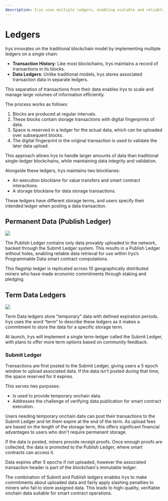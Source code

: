 ```yaml
---
description: Irys uses multiple ledgers, enabling scalable and reliable data management. The Publish and Submit Ledgers ensure verifiable, high-quality onchain data for smart contracts.
---
```



# Ledgers

Irys innovates on the traditional blockchain model by implementing multiple ledgers on a single chain:

- **Transaction History**: Like most blockchains, Irys maintains a record of transactions in its blocks.
- **Data Ledgers**: Unlike traditional models, Irys stores associated transaction data in separate ledgers.

This separation of transactions from their data enables Irys to scale and manage large volumes of information efficiently.

The process works as follows:

1. Blocks are produced at regular intervals.
2. These blocks contain storage transactions with digital fingerprints of data.
3. Space is reserved in a ledger for the actual data, which can be uploaded over subsequent blocks.
4. The digital fingerprint in the original transaction is used to validate the later data upload.

This approach allows Irys to handle larger amounts of data than traditional single-ledger blockchains, while maintaining data integrity and validation.

Alongside these ledgers, Irys maintains two blocklanes:

- An execution blocklane for value transfers and smart contract interactions.
- A storage blocklane for data storage transactions.

These ledgers have different storage terms, and users specify their intended ledger when posting a data transaction.

## Permanent Data (Publish Ledger)

<img className="rounded-2xl my-5" src="/diagrams/publish-ledger.jpg" />

The Publish Ledger contains only data provably uploaded to the network, backed through the Submit Ledger system. This results in a Publish Ledger without holes, enabling reliable data retrieval for use within Irys’s Programmable Data smart contract computations.

This flagship ledger is replicated across 10 geographically distributed miners who have made economic commitments through staking and pledging.

## Term Data Ledgers

<img className="rounded-2xl my-5" src="/diagrams/ledgers.jpg" />

Term Data ledgers store "temporary" data with defined expiration periods. Irys uses the word “term” to describe these ledgers as it makes a commitment to store the data for a specific storage term.

At launch, Irys will implement a single term-ledger called the Submit Ledger, with plans to offer more term options based on community feedback.

### Submit Ledger

Transactions are first posted to the Submit Ledger, giving users a 5 epoch window to upload associated data. If the data isn’t posted during that time, the space reserved for it expires.

This serves two purposes:

- Is used to provide temporary onchain data.
- Addresses the challenge of verifying data publication for smart contract execution.

Users needing temporary onchain data can post their transactions to the Submit Ledger and let them expire at the end of the term. As upload fees are based on the length of the storage term, this offers significant financial advantages to users who don't require permanent storage.

If the data is posted, miners provide receipt proofs. Once enough proofs are collected, the data is promoted to the Publish Ledger, where smart contracts can access it.

<Callout type="info" emoji="ℹ️">
	Data expires after 5 epochs if not uploaded, however the associated transaction header is part of the
	blockchain's immutable ledger.
</Callout>

The combination of Submit and Publish ledgers enables Irys to make commitments about uploaded data and fairly apply slashing penalties to miners who fail to store assigned data. This leads to high-quality, verifiable onchain data suitable for smart contract operations.
